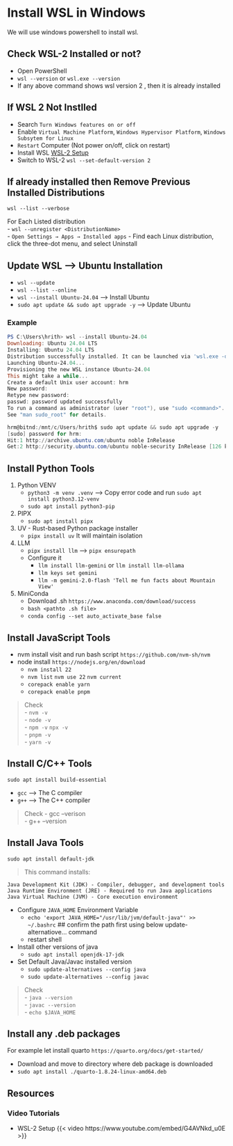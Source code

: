 # Install WSL in Windows  
We will use windows powershell to install wsl.

## Check WSL-2 Installed or not?
- Open PowerShell
- `wsl --version` or `wsl.exe --version`
- If any above command shows wsl version 2 , then it is already installed

## If WSL 2 Not Instlled

- Search `Turn Windows features on or off`  
- Enable `Virtual Machine Platform`, `Windows Hypervisor Platform`, `Windows Subsytem for Linux`  
- `Restart` Computer (Not power on/off, click on restart)
- Install WSL [WSL-2 Setup](https://youtu.be/G4AVNkd_u0E?si=jJSCXi0Oh33MP5HS){target="_blank"}
- Switch to WSL-2 `wsl --set-default-version 2`


## If already installed then Remove Previous Installed Distributions

`wsl --list --verbose`  

For Each Listed distribution  
- `wsl --unregister <DistributionName>`  
- `Open Settings → Apps → Installed apps`
- Find each Linux distribution, click the three-dot menu, and select  Uninstall  


## Update WSL --> Ubuntu Installation
- `wsl --update`   
- `wsl --list --online`   
- `wsl --install Ubuntu-24.04`  --> Install Ubuntu   
- `sudo apt update && sudo apt upgrade -y` --> Update Ubuntu 

::: {.callout-note collapse="true"}  
### Example

```powershell
PS C:\Users\hrith> wsl --install Ubuntu-24.04
Downloading: Ubuntu 24.04 LTS
Installing: Ubuntu 24.04 LTS
Distribution successfully installed. It can be launched via 'wsl.exe -d Ubuntu-24.04'
Launching Ubuntu-24.04...
Provisioning the new WSL instance Ubuntu-24.04
This might take a while...
Create a default Unix user account: hrm
New password:
Retype new password:
passwd: password updated successfully
To run a command as administrator (user "root"), use "sudo <command>".
See "man sudo_root" for details.

hrm@bitnd:/mnt/c/Users/hrith$ sudo apt update && sudo apt upgrade -y
[sudo] password for hrm:
Hit:1 http://archive.ubuntu.com/ubuntu noble InRelease
Get:2 http://security.ubuntu.com/ubuntu noble-security InRelease [126 kB]
```
:::


## Install Python Tools

1) Python VENV
    - `python3 -m venv .venv` --> Copy error code and run `sudo apt install python3.12-venv`  
    - `sudo apt install python3-pip`

2) PIPX
    - `sudo apt install pipx`

3) UV - Rust-based Python package installer
    - `pipx install uv` It will maintain isolation

4) LLM
    - `pipx install llm` --> `pipx ensurepath`
    - Configure it
        - `llm install llm-gemini` or `llm install llm-ollama`
        - `llm keys set gemini`
        - `llm -m gemini-2.0-flash 'Tell me fun facts about Mountain View'`

5) MiniConda
    - Download .sh `https://www.anaconda.com/download/success`
    - `bash <pathto .sh file>`
    - `conda config --set auto_activate_base false`


## Install JavaScript Tools  
- nvm install visit and run bash script `https://github.com/nvm-sh/nvm`  
- node install `https://nodejs.org/en/download`  
    - `nvm install 22`   
    - `nvm list` `nvm use 22` `nvm current`  
    - `corepack enable yarn`   
    - `corepack enable pnpm`  

> Check  
- `nvm -v`  
- `node -v`  
- `npm -v` `npx -v`  
- `pnpm -v`  
- `yarn -v`  
  


## Install C/C++ Tools

`sudo apt install build-essential`  

- `gcc` --> The C compiler  
- `g++` --> The C++ compiler  

> Check
- gcc --verison  
- g++ --version  

## Install Java Tools

`sudo apt install default-jdk`

>This command installs:
    
    Java Development Kit (JDK) - Compiler, debugger, and development tools  
    Java Runtime Environment (JRE) - Required to run Java applications  
    Java Virtual Machine (JVM) - Core execution environment  

- Configure `JAVA_HOME` Environment Variable  
    - `echo 'export JAVA_HOME="/usr/lib/jvm/default-java"' >> ~/.bashrc` ## confirm the path first using below update-alternatiove... command  
    - restart shell  

- Install other versions of java  
    - `sudo apt install openjdk-17-jdk`

- Set Default Java/Javac installed version  
    - `sudo update-alternatives --config java`
    - `sudo update-alternatives --config javac`


> Check  
- `java --version`  
- `javac --version`  
- `echo $JAVA_HOME`  

## Install any .deb packages

For example let install quarto `https://quarto.org/docs/get-started/`

- Download and move to directory where deb package is downloaded  
- `sudo apt install ./quarto-1.8.24-linux-amd64.deb`  


## Resources {#resources}

### Video Tutorials

- WSL-2 Setup {{< video https://www.youtube.com/embed/G4AVNkd_u0E >}}

